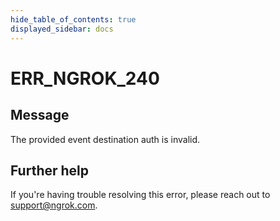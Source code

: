 ```yaml
---
hide_table_of_contents: true
displayed_sidebar: docs
---
```



# ERR_NGROK_240

## Message

The provided event destination auth is invalid.

<ErrorDetails error="err_ngrok_240" />

## Further help

If you're having trouble resolving this error, please reach out to [support@ngrok.com](mailto:support@ngrok.com?subject=Help%20with%20ERR_NGROK_240).
